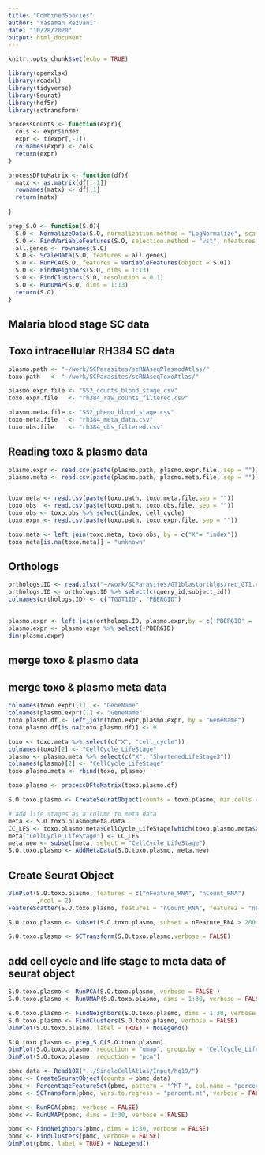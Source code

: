 ```yaml
---
title: "CombinedSpecies"
author: "Yasaman Rezvani"
date: "10/28/2020"
output: html_document
---
```


```r
knitr::opts_chunk$set(echo = TRUE)
```


```r
library(openxlsx)
library(readxl)
library(tidyverse)
library(Seurat)
library(hdf5r)
library(sctransform)

```

```r

processCounts <- function(expr){
  cols <- expr$index
  expr <- t(expr[,-1])
  colnames(expr) <- cols
  return(expr)
}

processDFtoMatrix <- function(df){
  matx <- as.matrix(df[,-1])
  rownames(matx) <- df[,1]
  return(matx)
  
}

prep_S.O <- function(S.O){
  S.O <- NormalizeData(S.O, normalization.method = "LogNormalize", scale.factor = 10000)
  S.O <- FindVariableFeatures(S.O, selection.method = "vst", nfeatures = 2000)
  all.genes <- rownames(S.O)
  S.O <- ScaleData(S.O, features = all.genes)
  S.O <- RunPCA(S.O, features = VariableFeatures(object = S.O))
  S.O <- FindNeighbors(S.O, dims = 1:13)
  S.O <- FindClusters(S.O, resolution = 0.1)
  S.O <- RunUMAP(S.O, dims = 1:13)
  return(S.O)
}
```

## Malaria blood stage SC data 
## Toxo intracellular RH384 SC data

```r

plasmo.path <- "~/work/SCParasites/scRNAseqPlasmodAtlas/"
toxo.path   <- "~/work/SCParasites/scRNAseqToxoAtlas/"

plasmo.expr.file <- "SS2_counts_blood_stage.csv"
toxo.expr.file   <- "rh384_raw_counts_filtered.csv"

plasmo.meta.file <- "SS2_pheno_blood_stage.csv"
toxo.meta.file   <- "rh384_meta_data.csv"
toxo.obs.file    <- "rh384_obs_filtered.csv"
```

## Reading toxo & plasmo data

```r

plasmo.expr <- read.csv(paste(plasmo.path, plasmo.expr.file, sep = ""))
plasmo.meta <- read.csv(paste(plasmo.path, plasmo.meta.file, sep = ""))


toxo.meta <- read.csv(paste(toxo.path, toxo.meta.file,sep = ""))
toxo.obs  <- read.csv(paste(toxo.path, toxo.obs.file, sep = ""))
toxo.obs <- toxo.obs %>% select(index, cell_cycle)
toxo.expr <- read.csv(paste(toxo.path, toxo.expr.file, sep = ""))

toxo.meta <- left_join(toxo.meta, toxo.obs, by = c("X"= "index")) 
toxo.meta[is.na(toxo.meta)] = "unknown"
```

## Orthologs

```r
orthologs.ID <- read.xlsx("~/work/SCParasites/GT1blastorthlgs/rec_GT1.vs.P.bergei.xlsx") 
orthologs.ID <- orthologs.ID %>% select(c(query_id,subject_id)) 
colnames(orthologs.ID) <- c("TGGT1ID", "PBERGID")

```

## 

```r
plasmo.expr <- left_join(orthologs.ID, plasmo.expr,by = c('PBERGID' = 'X'))
plasmo.expr <- plasmo.expr %>% select(-PBERGID) 
dim(plasmo.expr)
```
## merge  toxo & plasmo data 
## merge toxo & plasmo meta data

```r

colnames(toxo.expr)[1]  <- "GeneName"
colnames(plasmo.expr)[1] <- "GeneName"
toxo.plasmo.df <- left_join(toxo.expr,plasmo.expr, by = "GeneName")
toxo.plasmo.df[is.na(toxo.plasmo.df)] <- 0

toxo <- toxo.meta %>% select(c("X", "cell_cycle"))
colnames(toxo)[2] <- "CellCycle_LifeStage"
plasmo <- plasmo.meta %>% select(c("X", "ShortenedLifeStage3"))
colnames(plasmo)[2] <- "CellCycle_LifeStage"
toxo.plasmo.meta <- rbind(toxo, plasmo)
```


```r
toxo.plasmo <- processDFtoMatrix(toxo.plasmo.df)

```

```r
S.O.toxo.plasmo <- CreateSeuratObject(counts = toxo.plasmo, min.cells = 3, min.features = 200)
```

```r
# add life stages as a column to meta data 
meta <- S.O.toxo.plasmo@meta.data
CC_LFS <- toxo.plasmo.meta$CellCycle_LifeStage[which(toxo.plasmo.meta$X %in% colnames(S.O.toxo.plasmo))]
meta["CellCycle_LifeStage"] <- CC_LFS
meta.new <- subset(meta, select = "CellCycle_LifeStage")
S.O.toxo.plasmo <- AddMetaData(S.O.toxo.plasmo, meta.new)

```


## Create Seurat Object 

```r

VlnPlot(S.O.toxo.plasmo, features = c("nFeature_RNA", "nCount_RNA")
        ,ncol = 2)
FeatureScatter(S.O.toxo.plasmo, feature1 = "nCount_RNA", feature2 = "nFeature_RNA")

```



```r
S.O.toxo.plasmo <- subset(S.O.toxo.plasmo, subset = nFeature_RNA > 200 & nFeature_RNA < 3500 )

```

```r
S.O.toxo.plasmo <- SCTransform(S.O.toxo.plasmo,verbose = FALSE)
```

## add cell cycle and life stage to meta data of seurat object 


```r
S.O.toxo.plasmo <- RunPCA(S.O.toxo.plasmo, verbose = FALSE )
S.O.toxo.plasmo <- RunUMAP(S.O.toxo.plasmo, dims = 1:30, verbose = FALSE)

S.O.toxo.plasmo <- FindNeighbors(S.O.toxo.plasmo, dims = 1:30, verbose = FALSE)
S.O.toxo.plasmo <- FindClusters(S.O.toxo.plasmo, verbose = FALSE)
DimPlot(S.O.toxo.plasmo, label = TRUE) + NoLegend()
```



```r
S.O.toxo.plasmo <- prep_S.O(S.O.toxo.plasmo)
DimPlot(S.O.toxo.plasmo, reduction = "umap", group.by = "CellCycle_LifeStage")
DimPlot(S.O.toxo.plasmo, reduction = "pca")
```


```r

pbmc_data <- Read10X("../SingleCellAtlas/Input/hg19/")
pbmc <- CreateSeuratObject(counts = pbmc_data)
pbmc <- PercentageFeatureSet(pbmc, pattern = "^MT-", col.name = "percent.mt")
pbmc <- SCTransform(pbmc, vars.to.regress = "percent.mt", verbose = FALSE)

```

```r
pbmc <- RunPCA(pbmc, verbose = FALSE)
pbmc <- RunUMAP(pbmc, dims = 1:30, verbose = FALSE)

pbmc <- FindNeighbors(pbmc, dims = 1:30, verbose = FALSE)
pbmc <- FindClusters(pbmc, verbose = FALSE)
DimPlot(pbmc, label = TRUE) + NoLegend()
```




















